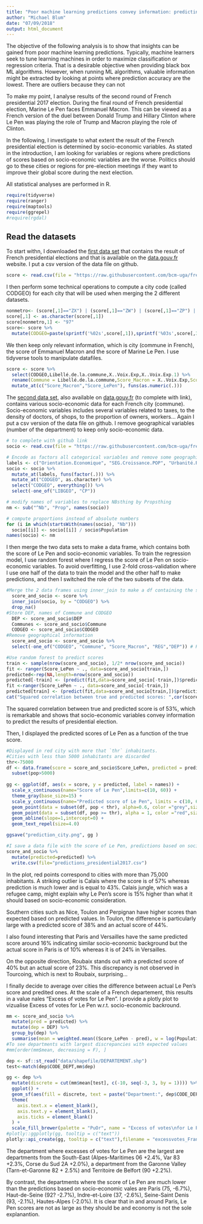```yaml
---
title: "Poor machine learning predictions convey information: predicting Le Pen's scores at the French presidential election using socio-economic variables."
author: "Michael Blum"
date: "07/09/2018"
output: html_document
---
```

The objective of the following analysis is to show that insights can be gained from poor machine learning predictions. Typically, machine learners seek to tune learning machines in order to maximize classification or regression criteria. That is a desirable objective when providing black box ML algorithms. However, when running ML algorithms, valuable information might be extracted by looking at points where prediction accuracy are the lowest. There are outliers because they can not 

To make my point, I analyse results of the second round of French presidential 2017 election. During the final round of French presidential election, Marine Le Pen faces Emmanuel Macron. This can be viewed as a French version of the duel between Donald Trump and Hillary Clinton where Le Pen was playing the role of Trump and Macron playing the role of Clinton. 

In the following, I investigate to what extent the result of the French presidential election is determined by socio-economic variables. As stated in the introduction, I am looking for variables or regions where predictions of scores based on socio-economic variables are the worse. Politics should go to these cities or regions for pre-election meetings if they want to improve their global score during the next election.

All statistical analyses are performed in R.
```r
require(tidyverse)
require(ranger)
require(maptools)
require(ggrepel)
#require(rgdal)
```

## Read the datasets 

To start withn, I downloaded the [first data set](https://www.data.gouv.fr/fr/datasets/election-presidentielle-des-23-avril-et-7-mai-2017-resultats-du-2eme-tour-2/) that contains the result of French presidential elections and that is available on the [data.gouv.fr](data.gouv.fr) website. I put a csv version of the data file on github.

```r
score <- read.csv(file = "https://raw.githubusercontent.com/bcm-uga/frenchelection2017/master/data/Presidentielle_2017_Resultats_Communes_Tour_2.csv", sep = ";",dec=",")
```

I then perform some technical operations to compute a city code (called CODGEO) for each city that will be used when merging the 2 different datasets.

```r
nonmetro<- (score[,1]=="ZX") | (score[,1]=="ZW") | (score[,1]=="ZP") | (score[,1]=="ZN") | (score[,1]=="ZS")| (score[,1]=="ZM") | (score[,1]=="ZD") | (score[,1]=="ZC") | (score[,1]=="ZB") | (score[,1]=="ZA")
score[,1] <- as.character(score[,1])
score[nonmetro,1] <- "97"
score<- score %>%
  mutate(CODGEO=paste(sprintf('%02s',score[,1]),sprintf('%03s',score[,3]),sep=""))
```

We then keep only relevant information, which is city (commune in French), the score of Emmanuel Macron and the score of Marine Le Pen. I use tidyverse tools to manipulate datafiles.


```r
score <- score %>%
  select(CODGEO,Libellé.de.la.commune,X..Voix.Exp,X..Voix.Exp.1) %>%
  rename(Commune = Libellé.de.la.commune,Score_Macron = X..Voix.Exp,Score_LePen=X..Voix.Exp.1) %>%
  mutate_at(c("Score_Macron","Score_LePen"), funs(as.numeric(.)))
```

The [second data set](https://www.data.gouv.fr/fr/datasets/data-insee-sur-les-communes/), also available on [data.gouv.fr](data.gouv.fr) (to complete with link), contains various socio-economic data for each French city (commune). Socio-economic variables includes several variables related to taxes, to the density of doctors, of shops, to the proportion of owners, workers... Again I put a csv version of the data file on github. I remove geographical variables (number of the department) to keep only socio-economic data.

```r
# to complete with github link
socio <- read.csv(file = "https://raw.githubusercontent.com/bcm-uga/frenchelection2017/master/data/MDB-INSEE.csv", sep = ";", , dec = ",")

# Encode as factors all categorical variables and remove some geographical information
labels <- c("Orientation.Economique", "SEG.Croissance.POP", "Urbanité.Ruralité", "Dynamique.Démographique.BV", "SEG.Environnement.Démographique.Obsolète", "Environnement.Démographique", "Fidélité", "SYN.MEDICAL", "Seg.Cap.Fiscale", "Seg.Dyn.Entre", "DYN.SetC")
socio <- socio %>%
  mutate_at(labels, funs(factor(.))) %>%
  mutate_at("CODGEO", as.character) %>%
  select("CODGEO", everything()) %>%
  select(-one_of("LIBGEO", "CP"))

# modify names of variables to replace NBsthing by Propsthing
nm <- sub("^Nb", "Prop", names(socio))

# compute proportions instead of absolute numbers
for (i in which(startsWith(names(socio), "Nb")))
  socio[[i]] <- socio[[i]] / socio$Population
names(socio) <- nm
```

I then merge the two data sets to make a data frame, which contains both the score of Le Pen and socio-economic variables. To train the regression model,  I use random forest where I regress the score of Le Pen on socio-economic variables. To avoid overfitting, I use 2-fold cross-validation where I use one half of the data to train the model and the other half to make predictions, and then I switched the role of the two subsets of the data. 

```r

#Merge the 2 data frames using inner_join to make a df containing the score of Le Pen as well as socio-economic variables
  score_and_socio <- score %>%
  inner_join(socio, by = "CODGEO") %>%
  drop_na() 
#Store DEP, names of Commune and CODGEO
  DEP <- score_and_socio$DEP
  Communes <- score_and_socio$Commune 
  CODGEO <- score_and_socio$CODGEO
#Remove geographical information
  score_and_socio <- score_and_socio %>%
  select(-one_of("CODGEO", "Commune", "Score_Macron", "REG","DEP")) # Remove geographical information

#Use random forest to predict scores  
train <- sample(nrow(score_and_socio), 1/2* nrow(score_and_socio))
fit <- ranger(Score_LePen ~ ., data=score_and_socio[train,])
predicted<-rep(NA,length=nrow(score_and_socio))
predicted[-train] <- (predict(fit,data=score_and_socio[-train,])$predictions)
fit <-ranger(Score_LePen ~ ., data=score_and_socio[-train,])
predicted[train] <- (predict(fit,data=score_and_socio[train,])$predictions)
cat("Squared correlation between true and predicted scores: ",cor(score_and_socio$Score_LePen,predicted)^2,"\n")

```

The squared correlation between true and predicted score is of 53%, which is remarkable and shows that socio-economic variables convey information to predict the results of presidential election.

Then, I displayed the predicted scores of Le Pen as a function of the true score.
```r

#Displayed in red city with more that `thr` inhabitants.
#Cities with less than 5000 inhabitants are discarded
thr<-75000
df <- data.frame(score = score_and_socio$Score_LePen, predicted = predicted, pop = score_and_socio$Population, names = ifelse(score_and_socio$Population>thr,as.character(Communes),NA)) %>%
  subset(pop>5000)
  
gg <- ggplot(df, aes(x = score, y = predicted, label = names)) +
  scale_x_continuous(name="Score of Le Pen",limits=c(10, 60)) +
  theme_gray(base_size=15) +
  scale_y_continuous(name="Predicted score of Le Pen", limits = c(10, 60)) +
  geom_point(data = subset(df, pop < thr), alpha=0.6, color ="grey",size=1.5) +
  geom_point(data = subset(df, pop >= thr), alpha = 1, color ="red",size=2) +
  geom_abline(slope=1,intercept=0) +
  geom_text_repel(size=4.0) 

ggsave("prediction_city.png", gg )

#I save a data file with the score of Le Pen, predictions based on socio economic variables and socio-economic variables. Feel free to use it
score_and_socio %>% 
  mutate(predicted=predicted) %>%
  write.csv(file="predictions_presidential2017.csv")
```

In the plot, red points correspond to cities with more than 75,000 inhabitants. A striking outlier is Calais where the score is of 57% whereas prediction is much lower and is equal to 43%. Calais jungle, which was a refugee camp, might explain why Le Pen's score is 15% higher than what it should based on socio-economic consideration.

Southern cities such as Nice, Toulon and Perpignan have higher scores than expected based on predicted values. In Toulon, the difference is particularly large with a predicted score of 38% and an actual score of 44%.

I also found interesting that Paris and Versailles have the same predicted score around 16% indicating similar socio-economic background but the actual score in Paris is of 10% whereas it is of 24% in Versailles.

On the opposite direction, Roubaix stands out with a predicted score of 40% but an actual score of 23%. This discrepancy is not observed in Tourcoing, which is next to Roubaix, surprising...

I finally decide to average over cities the difference between actual Le Pen's score and predited ones. At the scale of a French departement, this results in a value nales "Excess of votes for Le Pen". I provide a plotly plot to vizualise Excess of votes for Le Pen w.r.t. socio-economic backround.

```r

mm <- score_and_socio %>%
  mutate(pred = predicted) %>%
  mutate(dep = DEP) %>%
  group_by(dep) %>%
  summarise(mean = weighted.mean((Score_LePen - pred), w = log(Population)))
#To see departments with largest discrepancies with expected values
#mm[order(mm$mean, decreasing = F), ]

dep <- sf::st_read("data/shapefile/DEPARTEMENT.shp")
test<-match(dep$CODE_DEPT,mm$dep)

gg <- dep %>%
  mutate(discrete = cut(mm$mean[test], c(-10, seq(-3, 3, by = 1)))) %>%
  ggplot() +
  geom_sf(aes(fill = discrete, text = paste("Department:", dep$CODE_DEPT, "<br>", "Excess of votes for Le Pen:", round(mm$mean[test], 2)))) +
  theme(
    axis.text.x = element_blank(),
    axis.text.y = element_blank(),
    axis.ticks = element_blank()
  ) +
  scale_fill_brewer(palette = "PuOr", name = "Excess of votes\nfor Le Pen\nw.r.t predictions")
#plotly::ggplotly(gg, tooltip = c("text"))
plotly::api_create(gg, tooltip = c("text"),filename = "excessvotes_France")

```
The department where excesses of votes for Le Pen are the largest are departments from the South-East (Alpes-Maritimes 06 +2.4%, Var 83 +2.3%, Corse du Sud 2A +2.0%), a department from the Garonne Valley (Tarn-et-Garonne 82 + 2.5%) and 
Territoire de Belfort (90 +2.2%).

By contrast, the departments where the score of Le Pen are much lower than the predictions based on socio-economic vales are Paris (75, -6.7%), Haut-de-Seine (92? -2.7%), Indre-et-Loire (37, -2.6%), Seine-Saint Denis (93, -2.1%), Hautes-Alpes (-2.0%). It is clear that in and around Paris, Le Pen scores are not as large as they should be and economy is not the sole explanantion.




